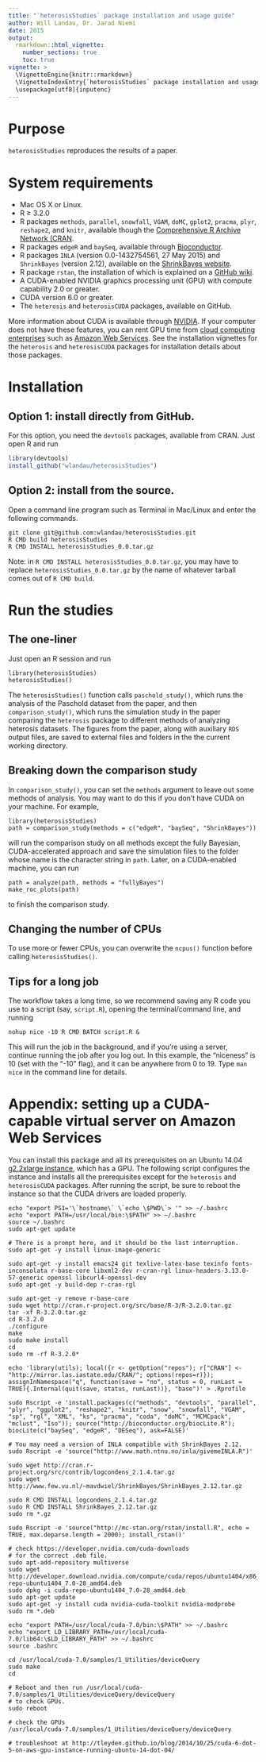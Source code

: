 ```yaml
---
title: "`heterosisStudies` package installation and usage guide"
author: Will Landau, Dr. Jarad Niemi
date: 2015
output: 
  rmarkdown::html_vignette:
    number_sections: true
    toc: true
vignette: >
  \VignetteEngine{knitr::rmarkdown}
  \VignetteIndexEntry{`heterosisStudies` package installation and usage guide}
  \usepackage[utf8]{inputenc}
---
```


# Purpose

`heterosisStudies` reproduces the results of a paper. 

# System requirements

- Mac OS X or Linux. 
- R $\ge$ 3.2.0
- R packages `methods`, `parallel`, `snowfall`, `VGAM`, `doMC`, `gplot2`, `pracma`, `plyr`, `reshape2`, and `knitr`, available though the [Comprehensive R Archive Network (CRAN](https://cran.r-project.org/).
- R packages `edgeR` and `baySeq`, available through [Bioconductor](http://bioconductor.org/). 
- R packages `INLA` (version 0.0-1432754561, 27 May 2015) and `ShrinkBayes` (version 2.12), available on the [ShrinkBayes website](http://www.few.vu.nl/~mavdwiel/ShrinkBayes.html).
- R package `rstan`, the installation of which is explained on a [GitHub wiki](https://github.com/stan-dev/rstan/wiki/RStan-Getting-Started).
- A CUDA-enabled NVIDIA graphics processing unit (GPU) with compute capability 2.0 or greater.
- CUDA version 6.0 or greater.
- The `heterosis` and `heterosisCUDA` packages, available on GitHub.


More information about CUDA is available through [NVIDIA](http://www.nvidia.com/object/cuda_home_new.html). If your computer does not have these features, you can rent GPU time from [cloud computing enterprises](http://www.nvidia.com/object/gpu-cloud-computing-services.html) such as [Amazon Web Services](http://aws.amazon.com/ec2/instance-types/). See the installation vignettes for the `heterosis` and `heterosisCUDA` packages for installation details about those packages.

# Installation

## Option 1: install directly from GitHub.

For this option, you need the `devtools` packages, available from CRAN. Just open R and run 

```r
library(devtools)
install_github("wlandau/heterosisStudies")
```


## Option 2: install from the source.

Open a command line program such as Terminal in Mac/Linux and enter the following commands.

```
git clone git@github.com:wlandau/heterosisStudies.git
R CMD build heterosisStudies
R CMD INSTALL heterosisStudies_0.0.tar.gz
```


Note: in `R CMD INSTALL heterosisStudies_0.0.tar.gz`, you may have to replace `heterosisStudies_0.0.tar.gz` by the name of whatever tarball comes out of `R CMD build`.

# Run the studies

## The one-liner

Just open an R session and run 

```
library(heterosisStudies)
heterosisStudies()
```

The `heterosisStudies()` function calls `paschold_study()`, which runs the analysis of the Paschold dataset from the paper, and then `comparison_study()`, which runs the simulation study in the paper comparing the `heterosis` package to different methods of analyzing heterosis datasets. The figures from the paper, along with auxiliary `RDS` output files, are saved to external files and folders in the the current working directory.

## Breaking down the comparison study

In `comparison_study()`, you can set the `methods` argument to leave out some methods of analysis. You may want to do this if you don't have CUDA on your machine. For example, 

```
library(heterosisStudies)
path = comparison_study(methods = c("edgeR", "baySeq", "ShrinkBayes"))
```

will run the comparison study on all methods except the fully Bayesian, CUDA-accelerated approach and save the simulation files to the folder whose name is the character string in `path`. Later, on a CUDA-enabled machine, you can run

```
path = analyze(path, methods = "fullyBayes")
make_roc_plots(path)
```

to finish the comparison study.


## Changing the number of CPUs

To use more or fewer CPUs, you can overwrite the `ncpus()` function before calling `heterosisStudies()`. 

## Tips for a long job

The workflow takes a long time, so we recommend saving any R code you use to a script (say, `script.R`), opening the terminal/command line, and running

```
nohup nice -10 R CMD BATCH script.R &
```

This will run the job in the background, and if you're using a server, continue running the job after you log out. In this example, the "niceness" is 10 (set with the "-10" flag), and it can be anywhere from 0 to 19. Type `man nice` in the command line for details.


# Appendix: setting up a CUDA-capable virtual server on Amazon Web Services

You can install this package and all its prerequisites on an Ubuntu 14.04 [g2.2xlarge instance](http://aws.amazon.com/ec2/instance-types/), which has a GPU. The following script configures the instance and installs all the prerequisites except for the `heterosis` and `heterosisCUDA` packages. After running the script, be sure to reboot the instance so that the CUDA drivers are loaded properly. 

```
echo "export PS1='\`hostname\` \`echo \$PWD\`> '" >> ~/.bashrc
echo "export PATH=/usr/local/bin:\$PATH" >> ~/.bashrc
source ~/.bashrc
sudo apt-get update

# There is a prompt here, and it should be the last interruption.
sudo apt-get -y install linux-image-generic

sudo apt-get -y install emacs24 git texlive-latex-base texinfo fonts-inconsolata r-base-core libxml2-dev r-cran-rgl linux-headers-3.13.0-57-generic openssl libcurl4-openssl-dev
sudo apt-get -y build-dep r-cran-rgl

sudo apt-get -y remove r-base-core
sudo wget http://cran.r-project.org/src/base/R-3/R-3.2.0.tar.gz
tar -xf R-3.2.0.tar.gz
cd R-3.2.0
./configure
make
sudo make install
cd
sudo rm -rf R-3.2.0*

echo 'library(utils); local({r <- getOption("repos"); r["CRAN"] <- "http://mirror.las.iastate.edu/CRAN/"; options(repos=r)}); assignInNamespace("q", function(save = "no", status = 0, runLast = TRUE){.Internal(quit(save, status, runLast))}, "base")' > .Rprofile

sudo Rscript -e 'install.packages(c("methods", "devtools", "parallel", "plyr", "ggplot2", "reshape2", "knitr", "snow", "snowfall", "VGAM", "sp", "rgl", "XML", "ks", "pracma", "coda", "doMC", "MCMCpack", "mclust", "Iso")); source("http://bioconductor.org/biocLite.R"); biocLite(c("baySeq", "edgeR", "DESeq"), ask=FALSE)'

# You may need a version of INLA compatible with ShrinkBayes 2.12.
sudo Rscript -e 'source("http://www.math.ntnu.no/inla/givemeINLA.R")'

sudo wget http://cran.r-project.org/src/contrib/logcondens_2.1.4.tar.gz
sudo wget http://www.few.vu.nl/~mavdwiel/ShrinkBayes/ShrinkBayes_2.12.tar.gz

sudo R CMD INSTALL logcondens_2.1.4.tar.gz
sudo R CMD INSTALL ShrinkBayes_2.12.tar.gz
sudo rm *.gz

sudo Rscript -e 'source("http://mc-stan.org/rstan/install.R", echo = TRUE, max.deparse.length = 2000); install_rstan()'

# check https://developer.nvidia.com/cuda-downloads
# for the correct .deb file.
sudo apt-add-repository multiverse
sudo wget http://developer.download.nvidia.com/compute/cuda/repos/ubuntu1404/x86_64/cuda-repo-ubuntu1404_7.0-28_amd64.deb
sudo dpkg -i cuda-repo-ubuntu1404_7.0-28_amd64.deb
sudo apt-get update
sudo apt-get -y install cuda nvidia-cuda-toolkit nvidia-modprobe
sudo rm *.deb

echo "export PATH=/usr/local/cuda-7.0/bin:\$PATH" >> ~/.bashrc
echo "export LD_LIBRARY_PATH=/usr/local/cuda-7.0/lib64:\$LD_LIBRARY_PATH" >> ~/.bashrc
source .bashrc

cd /usr/local/cuda-7.0/samples/1_Utilities/deviceQuery
sudo make
cd

# Reboot and then run /usr/local/cuda-7.0/samples/1_Utilities/deviceQuery/deviceQuery
# to check GPUs.
sudo reboot

# check the GPUs
/usr/local/cuda-7.0/samples/1_Utilities/deviceQuery/deviceQuery

# troubleshoot at http://tleyden.github.io/blog/2014/10/25/cuda-6-dot-5-on-aws-gpu-instance-running-ubuntu-14-dot-04/

```
